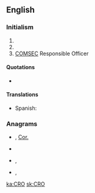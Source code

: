 {{also|cro|cró}}
==English==
{{wikipedia}}

===Initialism===
{{rfc-header|Initialism}}
{{en-initialism}}

# {{w|Cathode-Ray Oscilloscope}} <!-- Wikipedia redirect => [[W:Oscilloscope]] -->
# {{w|Contract Research Organization}} <!-- Wikipedia redirect => [[W:Contract research organization]] -->
# [[COMSEC]] Responsible Officer

====Quotations====
* {{seeCites}}

====Translations====
{{trans-top|Cathode-Ray Oscilloscope}}
{{trans-mid}}
{{trans-bottom}}

{{trans-top|Contract Research Organization}}
* Spanish: {{t|es|Organización de Investigación por Contrato|f}}
{{trans-mid}}
{{trans-bottom}}

{{trans-top|COMSEC Responsible Officer}}
{{trans-mid}}
{{trans-bottom}}

===Anagrams===
* {{l|en|cor}} , [[Cor.#English|Cor.]]
* {{l|en|OCR}}
* {{l|en|orc}}, {{l|en|ORC}}
* {{l|en|roc}}, {{l|en|ROC}}

[[ka:CRO]]
[[sk:CRO]]